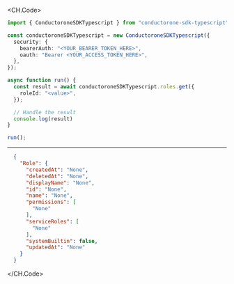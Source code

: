 
<CH.Code>
```typescript Get.ts
import { ConductoroneSDKTypescript } from "conductorone-sdk-typescript";

const conductoroneSDKTypescript = new ConductoroneSDKTypescript({
  security: {
    bearerAuth: "<YOUR_BEARER_TOKEN_HERE>",
    oauth: "Bearer <YOUR_ACCESS_TOKEN_HERE>",
  },
});

async function run() {
  const result = await conductoroneSDKTypescript.roles.get({
    roleId: "<value>",
  });

  // Handle the result
  console.log(result)
}

run();
```
---

```json Example Response
  {
    "Role": {
      "createdAt": "None",
      "deletedAt": "None",
      "displayName": "None",
      "id": "None",
      "name": "None",
      "permissions": [
        "None"
      ],
      "serviceRoles": [
        "None"
      ],
      "systemBuiltin": false,
      "updatedAt": "None"
    }
  }
```
</CH.Code>
